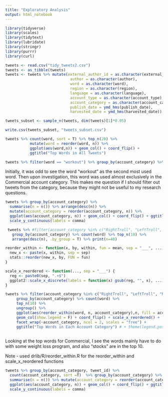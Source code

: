 ```yaml
---
title: "Exploratory Analysis"
output: html_notebook
---
```


```r
library(tidyverse)
library(scales)
library(tidytext)
library(lubridate)
library(stringr)
library(purrr)
library(curl)
```


```r
tweets <- read.csv("tidy_tweets2.csv")
tweets <- as_tibble(tweets)
tweets <- tweets %>% mutate(external_author_id = as.character(external_author_id), 
                             author = as.character(author),
                             word = as.character(word),
                             region = as.character(region),
                             language = as.character(language),
                             account_type = as.character(account_type),
                             account_category = as.character(account_category),
                             publish_date = ymd_hms(publish_date),
                             harvested_date = ymd_hms(harvested_date))

tweets_subset <- sample_n(tweets, dim(tweets)[1]*0.05)
```


```r
write.csv(tweets_subset, "tweets_subset.csv")
```


```r
tweets %>% count(word, sort = T) %>% top_n(20) %>% 
           mutate(word = reorder(word, n)) %>%
           ggplot(aes(word,n)) + geom_col() + coord_flip() +
           ggtitle("Top Words in All Tweets")
```


```r
tweets %>% filter(word == "workout") %>% group_by(account_category) %>% count(word, sort = T)
```

Initially, it was odd to see the word "workout" as the second most used word. Then upon investigation, this word was used almost exclusively in the Commercial account category. This makes me question if I should filter out tweets from the category, because they might not be useful to my research questions.


```r
tweets %>% group_by(account_category) %>% 
  summarise(n = n()) %>% arrange(desc(n)) %>% 
  mutate(account_category = reorder(account_category, n)) %>%
  ggplot(aes(account_category, n)) + geom_col() + coord_flip() + ggtitle("Number of Words by Account Category") +
  scale_y_continuous(labels = comma)
```


```r
 tweets %>% #filter(account_category %in% c("RightTroll", "LeftTroll", "NewsFeed", "HashtagGamer")) %>%
   group_by(account_category) %>% count(word) %>% top_n(10) %>%
   arrange(desc(n), .by_group = T) %>% print(n=40)
```


```r
reorder_within <- function(x, by, within, fun = mean, sep = "___", ...) {
  new_x <- paste(x, within, sep = sep)
  stats::reorder(new_x, by, FUN = fun)
}

scale_x_reordered <- function(..., sep = "___") {
  reg <- paste0(sep, ".+$")
  ggplot2::scale_x_discrete(labels = function(x) gsub(reg, "", x), ...)
}

```

```r
tweets %>% filter(account_category %in% c("RightTroll", "LeftTroll", "NewsFeed", "HashtagGamer")) %>%
     group_by(account_category) %>% count(word) %>% 
     top_n(10) %>%
     ungroup() %>%
     ggplot(aes(reorder_within(word, n, account_category),n, fill = account_category)) + 
     geom_col(show.legend = F) + coord_flip() + scale_x_reordered() +
     facet_wrap(~account_category, ncol = 2, scales = "free") +
     ggtitle("Top Words in Each Account Category") # + theme(legend.position = "none") +
     
```
Looking at the top words for Commercial, I see the words mainly have to do with some weight loss program, and also "stocks" are in the top 10.

Note - used drlib/R/reorder_within.R for the reorder_within and scale_x_reordered functions   
   
   
```r
tweets %>% group_by(account_category, tweet_id) %>% 
  count(account_category, sort =T)  %>% group_by(account_category) %>%
  summarise(n = n()) %>% mutate(account_category = reorder(account_category, n)) %>%
  ggplot(aes(account_category, n)) + geom_col() + coord_flip() + ggtitle("Number of Tweets by Account Category") + 
  scale_y_continuous(labels = comma)
```

